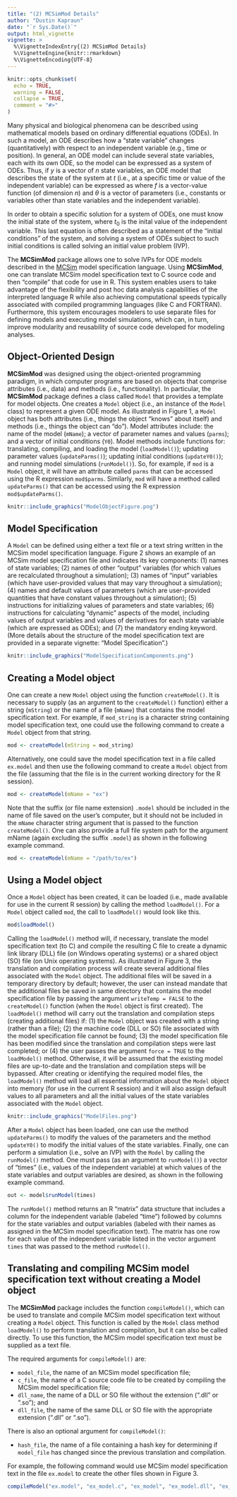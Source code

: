 ```yaml
---
title: "(2) MCSimMod Details"
author: "Dustin Kapraun"
date: "`r Sys.Date()`"
output: html_vignette
vignette: >
  %\VignetteIndexEntry{(2) MCSimMod Details}
  %\VignetteEngine{knitr::rmarkdown}
  %\VignetteEncoding{UTF-8}
---
```


```r
knitr::opts_chunk$set(
  echo = TRUE,
  warning = FALSE,
  collapse = TRUE,
  comment = "#>"
)
```

Many physical and biological phenomena can be described using mathematical models based on ordinary differential equations (ODEs). In such a model, an ODE describes how a "state variable" changes (quantitatively) with respect to an independent variable (e.g., time or position). In general, an ODE model can include several state variables, each with its own ODE, so the model can be expressed as a system of ODEs. Thus, if $y$ is a vector of $n$ state variables,
an ODE model that describes the state of the system at $t$ (i.e., at a specific time or value of the independent variable) can be expressed as
\begin{equation}
  \frac{\textrm{d}}{\textrm{d}t}y(t) = f(y(t), \theta, t),
\end{equation}
where $f$ is a vector-value function (of dimension $n$) and $\theta$ is a vector of parameters (i.e., constants or variables other than state variables and the independent variable).

In order to obtain a specific solution for a system of ODEs, one must know the initial state of the system,
\begin{equation}
  y_0 = y(t_0),
\end{equation}
where $t_0$ is the inital value of the independent variable. This last equation is often described as a statement of the "initial conditions" of the system, and solving a system of ODEs subject to such initial conditions is called solving an initial value problem (IVP).

The **MCSimMod** package allows one to solve IVPs for ODE models described in the [MCSim](https://www.gnu.org/software/mcsim/) model specification language. Using **MCSimMod**, one can translate MCSim model specification text to C source code and then "compile" that code for use in R. This system enables users to take advantage of the flexibility and post hoc data analysis capabilities of the interpreted language R while also achieving computational speeds typically associated with compiled programming languages (like C and FORTRAN). Furthermore, this system encourages modelers to use separate files for defining models and executing model simulations, which can, in turn, improve modularity and reusability of source code developed for modeling analyses.

## Object-Oriented Design

**MCSimMod** was designed using the object-oriented programming paradigm, in which computer programs are based on objects that comprise attributes (i.e., data) and methods (i.e., functionality). In particular, the **MCSimMod** package defines a class called `Model` that provides a template for model objects. One creates a `Model` object (i.e., an instance of the `Model` class) to represent a given ODE model. As illustrated in Figure 1, a `Model` object has both attributes (i.e., things the object "knows" about itself) and methods (i.e., things the object can "do"). Model attributes include: the name of the model (`mName`); a vector of parameter names and values (`parms`); and a vector of initial conditions (`Y0`). Model methods include functions for: translating, compiling, and loading the model (`loadModel()`); updating parameter values (`updateParms()`); updating initial conditions (`updateY0()`); and running model simulations (`runModel()`). So, for example, if `mod` is a `Model` object, it will have an attribute called `parms` that can be accessed using the R expression `mod$parms`. Similarly, `mod` will have a method called `updateParms()` that can be accessed using the R expression `mod$updateParms()`.

```r
knitr::include_graphics("ModelObjectFigure.png")
```

## Model Specification

A `Model` can be defined using either a text file or a text string written in the MCSim model specification language. Figure 2 shows an example of an MCSim model specification file and indicates its key components: (1) names of state variables; (2) names of other "output" variables (for which values are recalculated throughout a simulation); (3) names of "input" variables (which have user-provided values that may vary throughout a simulation); (4) names and default values of parameters (which are user-provided quantities that have constant values throughout a simulation); (5) instructions for initializing values of parameters and state variables; (6) instructions for calculating "dynamic" aspects of the model, including values of output variables and values of derivatives for each state variable (which are expressed as ODEs); and (7) the mandatory ending keyword. (More details about the structure of the model specification text are provided in a separate vignette: "Model Specification".)

```r
knitr::include_graphics("ModelSpecificationComponents.png")
```

## Creating a Model object

One can create a new `Model` object using the function `createModel()`. It is necessary to supply (as an argument to the `createModel()` function) either a string (`mString`) or the name of a file (`mName`) that contains the model specification text. For example, if `mod_string` is a character string containing model specification text, one could use the following command to create a `Model` object from that string.

```r
mod <- createModel(mString = mod_string)
```

Alternatively, one could save the model specification text in a file called `ex.model` and then use the following command to create a `Model` object from the file (assuming that the file is in the current working directory for the R session).

```r
mod <- createModel(mName = "ex")
```

Note that the suffix (or file name extension) `.model` should be included in the name of file saved on the user's computer, but it should not be included in the `mName` character string argument that is passed to the function `createModel()`. One can also provide a full file system path for the argument mName (again excluding the suffix `.model`) as shown in the following example command.

```r
mod <- createModel(mName = "/path/to/ex")
```

## Using a Model object

Once a `Model` object has been created, it can be loaded (i.e., made available for use in the current R session) by calling the method `loadModel()`. For a `Model` object called `mod`, the call to `loadModel()` would look like this.

```r
mod$loadModel()
```

Calling the `loadModel()` method will, if necessary, translate the model specification text (to C) and compile the resulting C file to create a dynamic link library (DLL) file (on Windows operating systems) or a shared object (SO) file (on Unix operating systems). As illustrated in Figure 3, the translation and compilation process will create several additional files associated with the `Model` object. The additional files will be saved in a temporary directory by default; however, the user can instead mandate that the additional files be saved in same directory that contains the model specification file by passing the argument `writeTemp = FALSE` to the `createModel()` function (when the `Model` object is first created). The `loadModel()` method will carry out the translation and compilation steps (creating additional files) if: (1) the `Model` object was created with a string (rather than a file); (2) the machine code (DLL or SO) file associated with the model specification file cannot be found; (3) the model specification file has been modified since the translation and compilation steps were last completed; or (4) the user passes the argument `force = TRUE` to the `loadModel()` method. Otherwise, it will be assumed that the existing model files are up-to-date and the translation and compilation steps will be bypassed. After creating or identifying the required model files, the `loadModel()` method will load all essential information about the `Model` object into memory (for use in the current R session) and it will also assign default values to all parameters and all the initial values of the state variables associated with the `Model` object.

```r
knitr::include_graphics("ModelFiles.png")
```

After a `Model` object has been loaded, one can use the method `updateParms()` to modify the values of the parameters and the method `updateY0()` to modify the initial values of the state variables. Finally, one can perform a simulation (i.e., solve an IVP) with the `Model` by calling the `runModel()` method. One must pass (as an argument to `runModel()`) a vector of "times" (i.e., values of the independent variable) at which values of the state variables and output variables are desired, as shown in the following example command.

```r
out <- model$runModel(times)
```

The `runModel()` method returns an R "matrix" data structure that includes a column for the independent variable (labeled "time") followed by columns for the state variables and output variables (labeled with their names as assigned in the MCSim model specification text). The matrix has one row for each value of the independent variable listed in the vector argument `times` that was passed to the method `runModel()`.

## Translating and compiling MCSim model specification text without creating a Model object

The **MCSimMod** package includes the function `compileModel()`, which can be used to translate and compile MCSim model specification text without creating a `Model` object. This function is called by the `Model` class method `loadModel()` to perform translation and compilation, but it can also be called directly. To use this function, the MCSim model specification text must be supplied as a text file.

The required arguments for `compileModel()` are:

* `model_file`, the name of an MCSim model specification file;
* `c_file`, the name of a C source code file to be created by compiling the MCSim model specification file;
* `dll_name`, the name of a DLL or SO file without the extension (".dll" or ".so"); and
* `dll_file`, the name of the same DLL or SO file with the appropriate extension (".dll" or ".so").

There is also an optional argument for `compileModel()`:

* `hash_file`, the name of a file containing a hash key for determining if `model_file` has changed since the previous translation and compilation.

For example, the following command would use MCSim model specification text in the file `ex.model` to create the other files shown in Figure 3.
```r
compileModel("ex.model", "ex_model.c", "ex_model", "ex_model.dll", "ex_model.md5")
```
